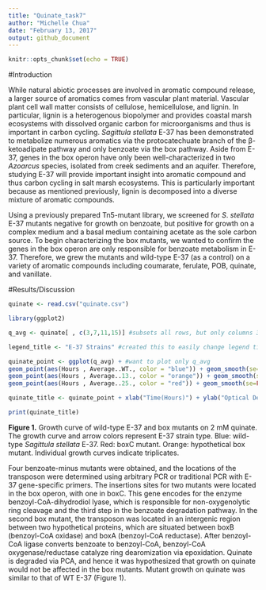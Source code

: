 ---
title: "Quinate_task7"
author: "Michelle Chua"
date: "February 13, 2017"
output: github_document
---

```{r setup, include=FALSE}
knitr::opts_chunk$set(echo = TRUE)
```

#Introduction

While natural abiotic processes are involved in aromatic compound release, a larger source of aromatics comes from vascular plant material. Vascular plant cell wall matter consists of cellulose, hemicellulose, and lignin. In particular, lignin is a heterogenous biopolymer and provides coastal marsh ecosystems with dissolved organic carbon for microorganisms and thus is important in carbon cycling. *Sagittula stellata* E-37 has been demonstrated to metabolize numerous aromatics via the protocatechuate branch of the β-ketoadipate pathway and only benzoate via the box pathway. Aside from E-37, genes in the box operon have only been well-characterized in two *Azoarcus* species, isolated from creek sediments and an aquifer. Therefore, studying E-37 will provide important insight into aromatic compound and thus carbon cycling in salt marsh ecosystems. This is particularly important because as mentioned previously, lignin is decomposed into a diverse mixture of aromatic compounds.

Using a previously prepared Tn5-mutant library, we screened for *S*. *stellata* E-37 mutants negative for growth on benzoate, but positive for growth on a complex medium and a basal medium containing acetate as the sole carbon source. To begin characterizing the box mutants, we wanted to confirm the genes in the box operon are only responsible for benzoate metabolism in E-37. Therefore, we grew the mutants and wild-type E-37 (as a control) on a variety of aromatic compounds including coumarate, ferulate, POB, quinate, and vanillate. 

#Results/Discussion

```{r quinate_title}

quinate <- read.csv("quinate.csv")

library(ggplot2)

q_avg <- quinate[ , c(3,7,11,15)] #subsets all rows, but only columns 3, 7, 11, and 15

legend_title <- "E-37 Strains" #created this to easily change legend title below

quinate_point <- ggplot(q_avg) + #want to plot only q_avg
geom_point(aes(Hours , Average..WT., color = "blue")) + geom_smooth(se=FALSE, aes(Hours , Average..WT., color = "blue")) + #makes a scatterplot of Hours vs. column 7 and smooths the points
geom_point(aes(Hours , Average..13., color = "orange")) + geom_smooth(se=FALSE, aes(Hours , Average..13., color = "orange")) + #makes a scatterplot of Hours vs. column 11 and smooths the points
geom_point(aes(Hours , Average..25., color = "red")) + geom_smooth(se=FALSE, aes(Hours , Average..25., color = "red")) #makes a scatterplot of Hours vs. column 15 and smooths the points

quinate_title <- quinate_point + xlab("Time(Hours)") + ylab("Optical Density") +   scale_color_manual(legend_title, labels = c("WT", "hypothetical", "boxC"), values = c("blue", "orange", "red")) + ggtitle("2 mM Quinate") #changes x and y axes labels and add colors I want to each E-37 strain

print(quinate_title)
```

**Figure 1.** Growth curve of wild-type E-37 and box mutants on 2 mM quinate. The growth curve and arrow colors represent E-37 strain type. Blue: wild-type *Sagittula stellata* E-37. Red: boxC mutant. Orange: hypothetical box mutant. Individual growth curves indicate triplicates.

Four benzoate-minus mutants were obtained, and the locations of the transposon were determined using arbitrary PCR or traditional PCR with E-37 gene-specific primers. The insertions sites for two mutants were located in the box operon, with one in boxC. This gene encodes for the enzyme benzoyl-CoA-dihydrodiol lyase, which is responsible for non-oxygenolytic ring cleavage and the third step in the benzoate degradation pathway. In the second box mutant, the transposon was located in an intergenic region between two hypothetical proteins, which are situated between boxB (benzoyl-CoA oxidase) and boxA (benzoyl-CoA reductase). After benzoyl-CoA ligase converts benzoate to benzoyl-CoA, benzoyl-CoA oxygenase/reductase catalyze ring dearomization via epoxidation. Quinate is degraded via PCA, and hence it was hypothesized that growth on quinate would not be affected in the box mutants. Mutant growth on quinate was similar to that of WT E-37 (Figure 1).
